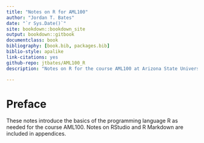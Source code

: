 ```yaml
---
title: "Notes on R for AML100"
author: "Jordan T. Bates"
date: "`r Sys.Date()`"
site: bookdown::bookdown_site
output: bookdown::gitbook
documentclass: book
bibliography: [book.bib, packages.bib]
biblio-style: apalike
link-citations: yes
github-repo: jtbates/AML100_R
description: "Notes on R for the course AML100 at Arizona State University."

---
```


# Preface {-}

These notes introduce the basics of the programming language R as needed for the course AML100.
Notes on RStudio and R Markdown are included in appendices.
